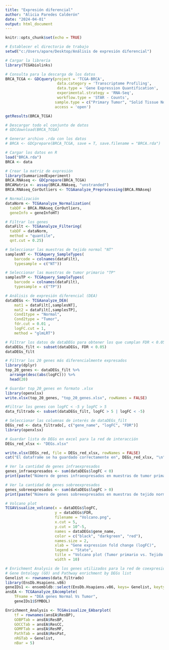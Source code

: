 ---
title: "Expresión diferencial"
author: "Alicia Paredes Calderón"
date: "2024-04-01"
output: html_document
---

```{r setup, include=FALSE}
knitr::opts_chunk$set(echo = TRUE)
```

```{r}
# Establecer el directorio de trabajo
setwd("c:/Users/apare/Desktop/Análisis de expresión diferencial")
```

```{r}
# Cargar la librería
library(TCGAbiolinks)
```

```{r}
# Consulta para la descarga de los datos
BRCA_TCGA <- GDCquery(project = 'TCGA-BRCA',
                       data.category = 'Transcriptome Profiling',
                       data.type = 'Gene Expression Quantification',
                       experimental.strategy = 'RNA-Seq',
                       workflow.type = 'STAR - Counts',
                      sample.type = c("Primary Tumor", "Solid Tissue Normal"),
                      access = 'open')

getResults(BRCA_TCGA)
```

```{r}
# Descargar todo el conjunto de datos
# GDCdownload(BRCA_TCGA)
```

```{r}
# Generar archivo .rda con los datos
# BRCA <- GDCprepare(BRCA_TCGA, save = T, save.filename = "BRCA.rda")
```

```{r}
# Cargar los datos en R
load("BRCA.rda")
BRCA <- data
```

```{r}
# Crear la matriz de expresión
library(SummarizedExperiment)
BRCA.RNAseq <- GDCprepare(BRCA_TCGA)
BRCAMatrix <- assay(BRCA.RNAseq, "unstranded")
BRCA.RNAseq_CorOutliers <- TCGAanalyze_Preprocessing(BRCA.RNAseq)
```

```{r}
# Normalización
dataNorm <- TCGAanalyze_Normalization(
  tabDF = BRCA.RNAseq_CorOutliers,
  geneInfo = geneInfoHT)
```

```{r}
# Filtrar los genes
dataFilt <- TCGAanalyze_Filtering(
  tabDF = dataNorm,
  method = "quantile",
  qnt.cut = 0.25)
```

```{r}
# Seleccionar las muestras de tejido normal "NT"
samplesNT <- TCGAquery_SampleTypes(
    barcode = colnames(dataFilt),
    typesample = c("NT"))
```

```{r}
# Seleccionar las muestras de tumor primario "TP"
samplesTP <- TCGAquery_SampleTypes(
    barcode = colnames(dataFilt), 
    typesample = c("TP"))
```

```{r}
# Análisis de expresión diferencial (DEA)
dataDEGs <- TCGAanalyze_DEA(
    mat1 = dataFilt[,samplesNT],
    mat2 = dataFilt[,samplesTP],
    Cond1type = "Normal",
    Cond2type = "Tumor",
    fdr.cut = 0.01 ,
    logFC.cut = 1,
    method = "glmLRT")
```

```{r}
# Filtrar los datos de dataDEGs para obtener los que cumplan FDR < 0.05
dataDEGs_filt <- subset(dataDEGs, FDR < 0.05)
dataDEGs_filt
```

```{r}
# Filtrar los 20 genes más diferencialmente expresados
library(dplyr)
top_20_genes <- dataDEGs_filt %>% 
  arrange(desc(abs(logFC))) %>% 
  head(20)
```


```{r}
# Guardar top_20_genes en formato .xlsx
library(openxlsx)
write.xlsx(top_20_genes, "top_20_genes.xlsx", rowNames = FALSE)
```

```{r}
#Filtrar los genes con logFC < -5 y logFC > 5
data_filtrado <- subset(dataDEGs_filt, logFC > 5 | logFC < -5)

# Seleccionar las columnas de interés de dataDEGs_filt
DEGs_red <- data_filtrado[, c("gene_name", "logFC", "FDR")]
library(openxlsx)

# Guardar lista de DEGs en excel para la red de interacción
DEGs_red_xlsx <- "DEGs.xlsx"

write.xlsx(DEGs_red, file = DEGs_red_xlsx, rowNames = FALSE)
cat("El dataframe se ha guardado correctamente en", DEGs_red_xlsx, "\n")
```

```{r}
# Ver la cantidad de genes infraexpresados
genes_infraexpresados <- sum(dataDEGs$logFC < 0)
print(paste("Número de genes infraexpresados en muestras de tumor primario:", genes_infraexpresados))

# Ver la cantidad de genes sobreexpresados
genes_sobreexpresados <- sum(dataDEGs$logFC > 0)
print(paste("Número de genes sobreexpresados en muestras de tejido normal:", genes_sobreexpresados))

```

```{r}
# Volcano plot
TCGAVisualize_volcano(x = dataDEGs$logFC,
                      y = dataDEGs$FDR,
                      filename = "Volcano.png",
                      x.cut = 5,
                      y.cut = 10^-5,
                      names = dataDEGs$gene_name,
                      color = c("black", "darkgreen", "red"),
                      names.size = 2,
                      xlab = "Gene expression fold change (logFC)",
                      legend = "State",
                      title = "Volcano plot (Tumor primario vs. Tejido normal)",
                      width = 10)
```

```{r}
# Enrichment Analysis de los genes utilizados para la red de coexpresión
# Gene Ontology (GO) and Pathway enrichment by DEGs list
Genelist <- rownames(data_filtrado)
library(EnsDb.Hsapiens.v86)
geneIDs1 <- ensembldb::select(EnsDb.Hsapiens.v86, keys= Genelist, keytype = "GENEID", columns = c("SYMBOL","GENEID"))
ansEA <- TCGAanalyze_EAcomplete(
    TFname = "DEA genes Normal Vs Tumor",
    geneIDs1$SYMBOL)

Enrichment_Analysis <- TCGAvisualize_EAbarplot(
    tf = rownames(ansEA$ResBP), 
    GOBPTab = ansEA$ResBP,
    GOCCTab = ansEA$ResCC,
    GOMFTab = ansEA$ResMF,
    PathTab = ansEA$ResPat,
    nRGTab = Genelist, 
    nBar = 5)
```








